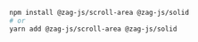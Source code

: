 ```bash
npm install @zag-js/scroll-area @zag-js/solid
# or
yarn add @zag-js/scroll-area @zag-js/solid
```
